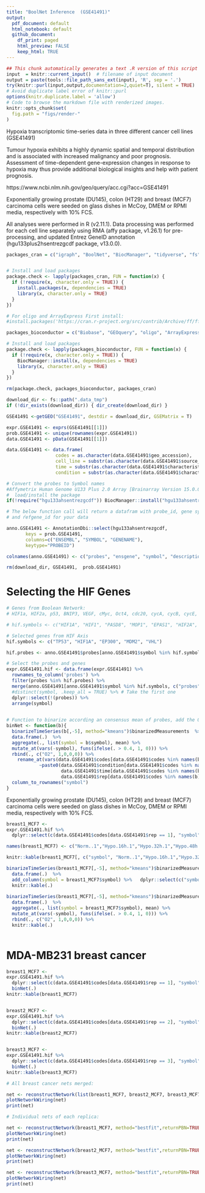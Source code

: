 ```yaml
---
title: "BoolNet Inference  (GSE41491)"
output:
  pdf_document: default
  html_notebook: default
  github_document: 
    df_print: paged
    html_preview: FALSE
    keep_html: TRUE
---
```


```r
## This chunk automatically generates a text .R version of this script when running within knitr.
input  = knitr::current_input()  # filename of input document
output = paste(tools::file_path_sans_ext(input), 'R', sep = '.')
try(knitr::purl(input,output,documentation=2,quiet=T), silent = TRUE)
# Avoid duplicate label error of knitr::purl
options(knitr.duplicate.label = 'allow')
# Code to browse the markdown file with renderized images.
knitr::opts_chunk$set(
  fig.path = "figs/render-"
)
```

Hypoxia transcriptomic time-series data in three different cancer cell lines (GSE41491)

Tumour hypoxia exhibits a highly dynamic spatial and temporal distribution and is associated with increased malignancy and poor prognosis.
Assessment of time-dependent gene-expression changes in response to hypoxia may thus provide additional biological insights and help with patient prognosis.

https://www.ncbi.nlm.nih.gov/geo/query/acc.cgi?acc=GSE41491

Exponentially growing prostate (DU145), colon (HT29) and breast (MCF7) carcinoma cells were seeded on glass dishes in McCoy, DMEM or RPMI media, respectively with 10% FCS.

All analyses were performed in R (v2.11.1). Data processing was performed for each cell line separately using RMA (affy package, v1.26.1) for pre-processing, and updated Entrez GeneID annotation (hgu133plus2hsentrezgcdf package, v13.0.0).

```r
packages_cran = c("igraph", "BoolNet", "BiocManager", "tidyverse", "fs", "ff")


# Install and load packages
package.check <- lapply(packages_cran, FUN = function(x) {
  if (!require(x, character.only = TRUE)) {
    install.packages(x, dependencies = TRUE)
    library(x, character.only = TRUE)
  }
})

# For oligo and ArrayExpress First install:
#install.packages('https://cran.r-project.org/src/contrib/Archive/ff/ff_2.2-14.tar.gz',repos=NULL)

packages_bioconductor = c("Biobase", "GEOquery", "oligo", "ArrayExpress", "preprocessCore")

# Install and load packages
package.check <- lapply(packages_bioconductor, FUN = function(x) {
  if (!require(x, character.only = TRUE)) {
    BiocManager::install(x, dependencies = TRUE)
    library(x, character.only = TRUE)
  }
})

rm(package.check, packages_bioconductor, packages_cran)

```

```r

download_dir <- fs::path(".data_tmp")
if (!dir_exists(download_dir)) { dir_create(download_dir) }  

GSE41491 <-getGEO("GSE41491", destdir = download_dir, GSEMatrix = T)

expr.GSE41491 <- exprs(GSE41491[[1]])
prob.GSE41491 <- unique(rownames(expr.GSE41491))
data.GSE41491 <- pData(GSE41491[[1]])

data.GSE41491 <- data.frame(
                  codes = as.character(data.GSE41491$geo_accession),
                  cell_line = substr(as.character(data.GSE41491$source_name_ch1),18,25),
                  time = substr(as.character(data.GSE41491$characteristics_ch1.1),18,19),
                  condition = substr(as.character(data.GSE41491$characteristics_ch1),12,13))

# Convert the probes to Symbol names
#Affymetrix Human Genome U133 Plus 2.0 Array [Brainarray Version 15.0.0, HGU133Plus2_Hs_ENTREZG]
#  load/install the package
if(!require("hgu133ahsentrezgcdf")) BiocManager::install("hgu133ahsentrezgcdf")

# The below function call will return a datafram with probe_id, gene symbol
# and ŕefgene_id for your data

anno.GSE41491 <- AnnotationDbi::select(hgu133ahsentrezgcdf, 
       keys = prob.GSE41491, 
       columns=c("ENSEMBL", "SYMBOL", "GENENAME"), 
       keytype="PROBEID")

colnames(anno.GSE41491) <- c("probes", "ensgene", "symbol", "description")

rm(download_dir, GSE41491,  prob.GSE41491)

```


# Selecting the HIF Genes 
    
```r
# Genes from Boolean Network:    
# HIF1a, HIF2a, p53, BNIP3, VEGF, cMyc, Oct4, cdc20, cycA, cycB, cycE, cycD, p27, Rb, E2F, cdh1, mdm2, BAD, BclX

# hif.symbols <- c("HIF1A", "HIF1", "PASD8", "MOP1", "EPAS1", "HIF2A", "HLF", "PASD2", "MOP2", "VEGFA", "VPF", "MVCD1", "VEGF-A", "TP53", "P53", "MYC", "C-Myc", "POU5F1", "OCT3", "OTF3", "CDC20", "P55CDC", "CDC20A", "CCNA1", "CCNA1", "CCNA2", "CCN1", "CCNA", "CCNB1", "CCNB", "CCNB1", "CCNB2", "CCNB2", "HsT17299", "CCND1", "PRAD1", "CCND2", "MPPH3", "CCNE1", "CCNE1", "CCNE", "PCCNE1", "CCNE2", "CCNE2", "CCNE", "PCCNE1", "CDKN1B", "KIP1", "P27KIP1", "CDKN4MEN4", "RB1", "PPP1R130", "Pp110", "E2F1", "RBAP-1", "BNIP3", "NIP3", "BCL2", "MCL1", "BCL2L3", "CDH1", "CD324", "UBE2C", "BAD", "BCL2L8", "VHL", "PVHL", "VHL1", "MDM2", "HDM2", "EP300", "P300", "KAT3B")

# Selected genes from HIF Axis
hif.symbols <- c("TP53", "HIF1A", "EP300", "MDM2", "VHL")

hif.probes <- anno.GSE41491$probes[anno.GSE41491$symbol %in% hif.symbols]

# Select the probes and genes
expr.GSE41491.hif <- data.frame(expr.GSE41491) %>% 
  rownames_to_column('probes') %>% 
  filter(probes %in% hif.probes) %>% 
  merge(anno.GSE41491[anno.GSE41491$symbol %in% hif.symbols, c("probes","symbol")], by = "probes") %>% 
  #distinct(symbol, .keep_all = TRUE) %>% # Take the first one
  dplyr::select(!(probes)) %>% 
  arrange(symbol)
  

# Function to binarize according an consensus mean of probes, add the O2 state and rename columns 
binNet <- function(b){
  binarizeTimeSeries(b[,-5], method="kmeans")$binarizedMeasurements  %>% 
  data.frame(.)  %>% 
  aggregate(., list(symbol = b$symbol), mean) %>% 
  mutate_at(vars(-symbol), funs(ifelse(. > 0.4, 1, 0))) %>% 
  rbind(., c("O2", 1,0,0,0)) %>% 
    rename_at(vars(data.GSE41491$codes[data.GSE41491$codes %in% names(b)]),
            ~paste0(data.GSE41491$condition[data.GSE41491$codes %in% names(b)],".",
                    data.GSE41491$time[data.GSE41491$codes %in% names(b)],".",
                    data.GSE41491$rep[data.GSE41491$codes %in% names(b)])) %>% 
  column_to_rownames("symbol")
}


```

Exponentially growing prostate (DU145), colon (HT29) and breast (MCF7) carcinoma cells were seeded on glass dishes in McCoy, DMEM or RPMI media, respectively with 10% FCS.

```r

breast1_MCF7 <- 
expr.GSE41491.hif %>% 
  dplyr::select(c(data.GSE41491$codes[data.GSE41491$rep == 1], "symbol")) %>% arrange(symbol)

names(breast1_MCF7) <- c("Norm..1","Hypo.16h.1","Hypo.32h.1","Hypo.48h.1", "symbol")

knitr::kable(breast1_MCF7[, c("symbol", "Norm..1","Hypo.16h.1","Hypo.32h.1","Hypo.48h.1")])

binarizeTimeSeries(breast1_MCF7[,-5], method="kmeans")$binarizedMeasurements  %>% 
  data.frame(.)  %>% 
  add_column(symbol = breast1_MCF7$symbol) %>%   dplyr::select(c("symbol", "Norm..1","Hypo.16h.1","Hypo.32h.1","Hypo.48h.1"))  %>% 
  knitr::kable(.)
  
binarizeTimeSeries(breast1_MCF7[,-5], method="kmeans")$binarizedMeasurements  %>% 
  data.frame(.)  %>% 
  aggregate(., list(symbol = breast1_MCF7$symbol), mean) %>% 
  mutate_at(vars(-symbol), funs(ifelse(. > 0.4, 1, 0))) %>% 
  rbind(., c("O2", 1,0,0,0)) %>% 
  knitr::kable(.)
  
```

# MDA-MB231 breast cancer

```r

breast1_MCF7 <- 
expr.GSE41491.hif %>% 
  dplyr::select(c(data.GSE41491$codes[data.GSE41491$rep == 1], "symbol"))  %>% 
  binNet(.) 
knitr::kable(breast1_MCF7)


breast2_MCF7 <- 
expr.GSE41491.hif %>% 
  dplyr::select(c(data.GSE41491$codes[data.GSE41491$rep == 2], "symbol"))  %>% 
  binNet(.) 
knitr::kable(breast2_MCF7)


breast3_MCF7 <- 
expr.GSE41491.hif %>% 
  dplyr::select(c(data.GSE41491$codes[data.GSE41491$rep == 3], "symbol"))  %>% 
  binNet(.) 
knitr::kable(breast3_MCF7)

# All breast cancer nets merged:

net <- reconstructNetwork(list(breast1_MCF7, breast2_MCF7, breast3_MCF7), method="bestfit",returnPBN=TRUE,readableFunctions=TRUE)
plotNetworkWiring(net)
print(net)

# Individual nets of each replica:

net <- reconstructNetwork(breast1_MCF7, method="bestfit",returnPBN=TRUE,readableFunctions=TRUE)
plotNetworkWiring(net)
print(net)

net <- reconstructNetwork(breast2_MCF7, method="bestfit",returnPBN=TRUE,readableFunctions=TRUE)
plotNetworkWiring(net)
print(net)

net <- reconstructNetwork(breast3_MCF7, method="bestfit",returnPBN=TRUE,readableFunctions=TRUE)
plotNetworkWiring(net)
print(net)
```


